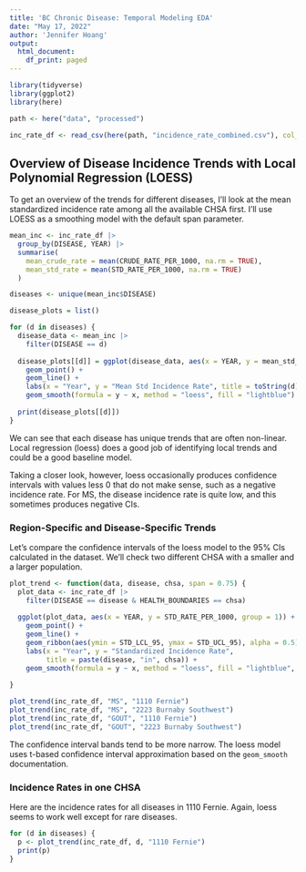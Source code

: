 ```yaml
---
title: 'BC Chronic Disease: Temporal Modeling EDA'
date: "May 17, 2022"
author: 'Jennifer Hoang'
output:
  html_document:
    df_print: paged
---
```


```r
library(tidyverse)
library(ggplot2)
library(here)
```

```r
path <- here("data", "processed")

inc_rate_df <- read_csv(here(path, "incidence_rate_combined.csv"), col_types = cols(CLNT_GENDER_LABEL = col_factor()))
```

## Overview of Disease Incidence Trends with Local Polynomial Regression (LOESS)

To get an overview of the trends for different diseases, 
I'll look at the mean standardized incidence rate among all the available CHSA first. 
I'll use LOESS as a smoothing model with the default span parameter.

```r
mean_inc <- inc_rate_df |>
  group_by(DISEASE, YEAR) |>
  summarise(
    mean_crude_rate = mean(CRUDE_RATE_PER_1000, na.rm = TRUE),
    mean_std_rate = mean(STD_RATE_PER_1000, na.rm = TRUE)
  )

diseases <- unique(mean_inc$DISEASE)
```

```r
disease_plots = list()

for (d in diseases) {
  disease_data <- mean_inc |> 
    filter(DISEASE == d) 
  
  disease_plots[[d]] = ggplot(disease_data, aes(x = YEAR, y = mean_std_rate, group = 1)) +
    geom_point() +
    geom_line() +
    labs(x = "Year", y = "Mean Std Incidence Rate", title = toString(d)) +
    geom_smooth(formula = y ~ x, method = "loess", fill = "lightblue")
  
  print(disease_plots[[d]])
}
```

We can see that each disease has unique trends that are often non-linear. 
Local regression (loess) does a good job of identifying local trends and could be a good baseline model.

Taking a closer look, however, loess occasionally produces confidence intervals 
with values less 0 that do not make sense, such as a negative incidence rate. 
For MS, the disease incidence rate is quite low, and this sometimes produces negative CIs.

### Region-Specific and Disease-Specific Trends

Let's compare the confidence intervals of the loess model to the 95% CIs calculated in the dataset. 
We'll check two different CHSA with a smaller and a larger population.

```r
plot_trend <- function(data, disease, chsa, span = 0.75) {
  plot_data <- inc_rate_df |> 
    filter(DISEASE == disease & HEALTH_BOUNDARIES == chsa)
  
  ggplot(plot_data, aes(x = YEAR, y = STD_RATE_PER_1000, group = 1)) +
    geom_point() +
    geom_line() +
    geom_ribbon(aes(ymin = STD_LCL_95, ymax = STD_UCL_95), alpha = 0.5) +
    labs(x = "Year", y = "Standardized Incidence Rate",
         title = paste(disease, "in", chsa)) +
    geom_smooth(formula = y ~ x, method = "loess", fill = "lightblue", span = span)
  
}

plot_trend(inc_rate_df, "MS", "1110 Fernie")
plot_trend(inc_rate_df, "MS", "2223 Burnaby Southwest")
plot_trend(inc_rate_df, "GOUT", "1110 Fernie")
plot_trend(inc_rate_df, "GOUT", "2223 Burnaby Southwest")

```

The confidence interval bands tend to be more narrow. 
The loess model uses t-based confidence interval approximation based on the `geom_smooth` documentation.

### Incidence Rates in one CHSA

Here are the incidence rates for all diseases in 1110 Fernie. 
Again, loess seems to work well except for rare diseases.

```r
for (d in diseases) {
  p <- plot_trend(inc_rate_df, d, "1110 Fernie")
  print(p)
}
```
